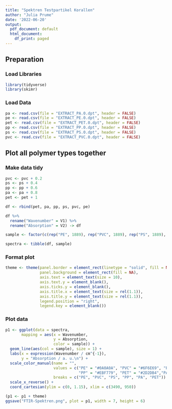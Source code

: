 ---
title: "Spektren Testpartikel Korallen"
author: "Julia Prume"
date: '2022-06-20'
output:
  pdf_document: default
  html_document:
    df_print: paged
---

## Preparation

### Load Libraries

```{r setup}
library(tidyverse)
library(skimr)
```

### Load Data

```{r}
pa <- read.csv(file = "EXTRACT_PA.0.dpt", header = FALSE)
pe <- read.csv(file = "EXTRACT_PE.0.dpt", header = FALSE)
pet <- read.csv(file = "EXTRACT_PET.0.dpt", header = FALSE)
pp <- read.csv(file = "EXTRACT_PP.0.dpt", header = FALSE)
ps <- read.csv(file = "EXTRACT_PS.0.dpt", header = FALSE)
pvc <- read.csv(file = "EXTRACT_PVC.0.dpt", header = FALSE)
```

## Plot all polymer types together

### Make data tidy

```{r}

pvc <- pvc + 0.2
ps <- ps + 0.4
pp <- pp + 0.6
pa <- pa + 0.8
pet <- pet + 1

df <- rbind(pet, pa, pp, ps, pvc, pe)

df %>% 
  rename("Wavenumber" = V1) %>% 
  rename("Absorption" = V2) -> df

sample <- factor(c(rep("PE", 1889), rep("PVC", 1889), rep("PS", 1889), rep("PP", 1889), rep("PA", 1889), rep("PET", 1889)))

spectra <- tibble(df, sample)
```

### Format plot

```{r}
theme <- theme(panel.border = element_rect(linetype = "solid", fill = NA),
               panel.background = element_rect(fill = NA),
               axis.text = element_text(size = 10),
               axis.text.y = element_blank(),
               axis.ticks.y = element_blank(),
               axis.title.x = element_text(size = rel(1.1)),
               axis.title.y = element_text(size = rel(1.1)),
               legend.position = "right",
               legend.key = element_blank())
```

### Plot data

```{r}
p1 <- ggplot(data = spectra,
       mapping = aes(x = Wavenumber,
                     y = Absorption,
                     color = sample)) +
  geom_line(aes(col = sample), size = 1) +
  labs(x = expression(Wavenumber / cm^{-1}),
       y = "Absorption / a. u.\n") +
  scale_color_manual(name = "", 
                     values = c("PE" = "#0A0A0A", "PVC" = "#6F6E69", "PS" = "#D3D2C7", 
                                "PP" = "#EBF779", "PET" = "#2D2DB4","PA" = "#C23E3E"),                      
                     breaks = c("PE", "PVC", "PS", "PP", "PA", "PET")) +
  scale_x_reverse() +
  coord_cartesian(ylim = c(0, 1.15), xlim = c(3490, 950))

(p1 <- p1 + theme)
ggsave("FTIR-Spektren.png", plot = p1, width = 7, height = 6)
```
